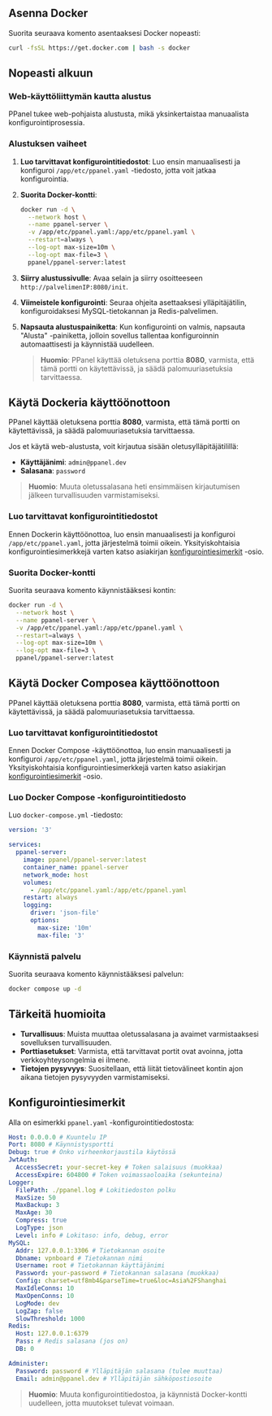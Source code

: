 ## Asenna Docker

Suorita seuraava komento asentaaksesi Docker nopeasti:

```sh
curl -fsSL https://get.docker.com | bash -s docker
```

## Nopeasti alkuun

### Web-käyttöliittymän kautta alustus

PPanel tukee web-pohjaista alustusta, mikä yksinkertaistaa manuaalista konfigurointiprosessia.

### Alustuksen vaiheet

1. **Luo tarvittavat konfigurointitiedostot**: Luo ensin manuaalisesti ja konfiguroi `/app/etc/ppanel.yaml` -tiedosto, jotta voit jatkaa konfigurointia.

2. **Suorita Docker-kontti**:

   ```sh
   docker run -d \
     --network host \
     --name ppanel-server \
     -v /app/etc/ppanel.yaml:/app/etc/ppanel.yaml \
     --restart=always \
     --log-opt max-size=10m \
     --log-opt max-file=3 \
     ppanel/ppanel-server:latest
   ```

3. **Siirry alustussivulle**: Avaa selain ja siirry osoitteeseen `http://palvelimenIP:8080/init`.

4. **Viimeistele konfigurointi**: Seuraa ohjeita asettaaksesi ylläpitäjätilin, konfiguroidaksesi MySQL-tietokannan ja Redis-palvelimen.

5. **Napsauta alustuspainiketta**: Kun konfigurointi on valmis, napsauta "Alusta" -painiketta, jolloin sovellus tallentaa konfiguroinnin automaattisesti ja käynnistää uudelleen.

   > **Huomio**: PPanel käyttää oletuksena porttia **8080**, varmista, että tämä portti on käytettävissä, ja säädä palomuuriasetuksia tarvittaessa.

## Käytä Dockeria käyttöönottoon

PPanel käyttää oletuksena porttia **8080**, varmista, että tämä portti on käytettävissä, ja säädä palomuuriasetuksia tarvittaessa.

Jos et käytä web-alustusta, voit kirjautua sisään oletusylläpitäjätilillä:

- **Käyttäjänimi**: `admin@ppanel.dev`
- **Salasana**: `password`

> **Huomio**: Muuta oletussalasana heti ensimmäisen kirjautumisen jälkeen turvallisuuden varmistamiseksi.

### Luo tarvittavat konfigurointitiedostot

Ennen Dockerin käyttöönottoa, luo ensin manuaalisesti ja konfiguroi `/app/etc/ppanel.yaml`, jotta järjestelmä toimii oikein. Yksityiskohtaisia konfigurointiesimerkkejä varten katso asiakirjan [konfigurointiesimerkit](#konfigurointiesimerkit) -osio.

### Suorita Docker-kontti

Suorita seuraava komento käynnistääksesi kontin:

```sh
docker run -d \
  --network host \
  --name ppanel-server \
  -v /app/etc/ppanel.yaml:/app/etc/ppanel.yaml \
  --restart=always \
  --log-opt max-size=10m \
  --log-opt max-file=3 \
  ppanel/ppanel-server:latest
```

## Käytä Docker Composea käyttöönottoon

PPanel käyttää oletuksena porttia **8080**, varmista, että tämä portti on käytettävissä, ja säädä palomuuriasetuksia tarvittaessa.

### Luo tarvittavat konfigurointitiedostot

Ennen Docker Compose -käyttöönottoa, luo ensin manuaalisesti ja konfiguroi `/app/etc/ppanel.yaml`, jotta järjestelmä toimii oikein. Yksityiskohtaisia konfigurointiesimerkkejä varten katso asiakirjan [konfigurointiesimerkit](#konfigurointiesimerkit) -osio.

### Luo Docker Compose -konfigurointitiedosto

Luo `docker-compose.yml` -tiedosto:

```yaml
version: '3'

services:
  ppanel-server:
    image: ppanel/ppanel-server:latest
    container_name: ppanel-server
    network_mode: host
    volumes:
      - /app/etc/ppanel.yaml:/app/etc/ppanel.yaml
    restart: always
    logging:
      driver: 'json-file'
      options:
        max-size: '10m'
        max-file: '3'
```

### Käynnistä palvelu

Suorita seuraava komento käynnistääksesi palvelun:

```sh
docker compose up -d
```

## Tärkeitä huomioita

- **Turvallisuus**: Muista muuttaa oletussalasana ja avaimet varmistaaksesi sovelluksen turvallisuuden.
- **Porttiasetukset**: Varmista, että tarvittavat portit ovat avoinna, jotta verkkoyhteysongelmia ei ilmene.
- **Tietojen pysyvyys**: Suositellaan, että liität tietovälineet kontin ajon aikana tietojen pysyvyyden varmistamiseksi.

## Konfigurointiesimerkit

Alla on esimerkki `ppanel.yaml` -konfigurointitiedostosta:

```yaml
Host: 0.0.0.0 # Kuuntelu IP
Port: 8080 # Käynnistysportti
Debug: true # Onko virheenkorjaustila käytössä
JwtAuth:
  AccessSecret: your-secret-key # Token salaisuus (muokkaa)
  AccessExpire: 604800 # Token voimassaoloaika (sekunteina)
Logger:
  FilePath: ./ppanel.log # Lokitiedoston polku
  MaxSize: 50
  MaxBackup: 3
  MaxAge: 30
  Compress: true
  LogType: json
  Level: info # Lokitaso: info, debug, error
MySQL:
  Addr: 127.0.0.1:3306 # Tietokannan osoite
  Dbname: vpnboard # Tietokannan nimi
  Username: root # Tietokannan käyttäjänimi
  Password: your-password # Tietokannan salasana (muokkaa)
  Config: charset=utf8mb4&parseTime=true&loc=Asia%2FShanghai
  MaxIdleConns: 10
  MaxOpenConns: 10
  LogMode: dev
  LogZap: false
  SlowThreshold: 1000
Redis:
  Host: 127.0.0.1:6379
  Pass: # Redis salasana (jos on)
  DB: 0

Administer:
  Password: password # Ylläpitäjän salasana (tulee muuttaa)
  Email: admin@ppanel.dev # Ylläpitäjän sähköpostiosoite
```

> **Huomio**: Muuta konfigurointitiedostoa, ja käynnistä Docker-kontti uudelleen, jotta muutokset tulevat voimaan.


<Giscus />
